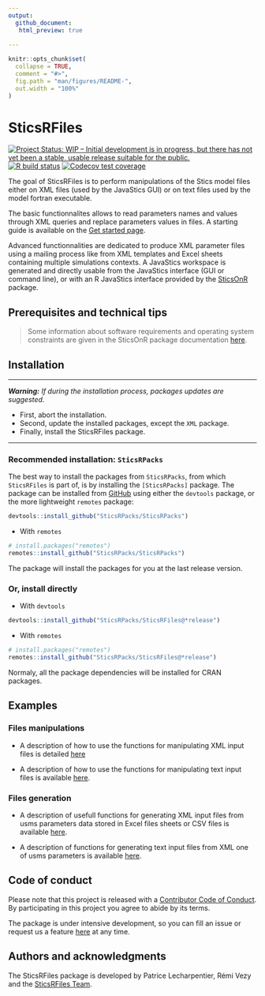 ```yaml
---
output: 
  github_document:
   html_preview: true     
        
---
```


<!-- README.md is generated from README.Rmd. Please edit that file -->

```r
knitr::opts_chunk$set(
  collapse = TRUE,
  comment = "#>",
  fig.path = "man/figures/README-",
  out.width = "100%"
)
```

# SticsRFiles

<!-- badges: start -->
[![Project Status: WIP – Initial development is in progress, but there has not yet been a stable, usable release suitable for the public.](https://www.repostatus.org/badges/latest/wip.svg)](https://www.repostatus.org/#wip)
[![R build status](https://github.com/SticsRPacks/SticsRFiles/workflows/R-CMD-check/badge.svg)](https://github.com/SticsRPacks/SticsRFiles/actions)
[![Codecov test coverage](https://codecov.io/gh/SticsRPacks/SticsRFiles/branch/master/graph/badge.svg)](https://codecov.io/gh/SticsRPacks/SticsRFiles?branch=master)
<!-- badges: end -->

The goal of SticsRFiles is to perform manipulations of the Stics model files either on XML files (used by the JavaStics GUI) or on text files used by the model fortran executable.

The basic functionnalites allows to read parameters names and values through XML queries and replace parameters values in files. A starting guide is available on the [Get started page](https://sticsrpacks.github.io/SticsRFiles/articles/SticsRFiles.html).

Advanced functionnalities are dedicated to produce XML parameter files using a mailing process like from XML templates and Excel sheets containing multiple simulations contexts. A JavaStics workspace is generated and directly usable from the JavaStics interface (GUI or command line), or with an R JavaStics interface provided by the [SticsOnR](https://SticsRPacks.github.io/SticsOnR) package.

## Prerequisites and technical tips

> Some information about software requirements and operating system constraints are given in the SticsOnR package documentation [here](https://sticsrpacks.github.io/SticsOnR).

## Installation

---

_**Warning:**_ *If during the installation process, packages updates are suggested.*

* First, abort the installation.
* Second, update the installed packages, except the `XML` package.
* Finally, install the SticsRFiles package.

---

### Recommended installation: `SticsRPacks`

The best way to install the packages from `SticsRPacks`, from which `SticsRFiles` is part of, is by installing the `[SticsRPacks]` package. The package can be installed from [GitHub](https://github.com/) using either the `devtools` package, or the more lightweight `remotes` package: 

```r
devtools::install_github("SticsRPacks/SticsRPacks")
```

* With `remotes`

```r
# install.packages("remotes")
remotes::install_github("SticsRPacks/SticsRPacks")
```

The package will install the packages for you at the last release version. 

### Or, install directly 

* With `devtools`

```r
devtools::install_github("SticsRPacks/SticsRFiles@*release")
```

* With `remotes`

```r
# install.packages("remotes")
remotes::install_github("SticsRPacks/SticsRFiles@*release")
```

Normaly, all the package dependencies will be installed for CRAN packages.

## Examples

### Files manipulations
* A description of how to use the functions for manipulating XML input files is detailed 
[here](https://sticsrpacks.github.io/SticsRFiles/articles/Manipulating_Stics_XML_files.html)

* A description of how to use the functions for manipulating text input files is available [here](https://sticsrpacks.github.io/SticsRFiles/articles/Manipulating_Stics_text_files).

### Files generation
* A description of usefull functions for generating XML input files from usms parameters data stored in Excel files sheets or CSV files is available [here](https://sticsrpacks.github.io/SticsRFiles/articles/Generating_Stics_XML_files.html).

* A description of functions for generating text input files from XML one of usms parameters is available [here](https://sticsrpacks.github.io/SticsRFiles/articles/Generating_Stics_text_files.html).

## Code of conduct

Please note that this project is released with a [Contributor Code of Conduct](CODE_OF_CONDUCT.md). By participating in this project you agree to abide by its terms.

The package is under intensive development, so you can fill an issue or request us a feature [here](https://github.com/SticsRPacks/SticsRFiles/issues) at any time. 

## Authors and acknowledgments

The SticsRFiles package is developed by Patrice Lecharpentier, Rémi Vezy and the [SticsRFiles Team](https://github.com/orgs/SticsRPacks/teams/sticsrfiles).

